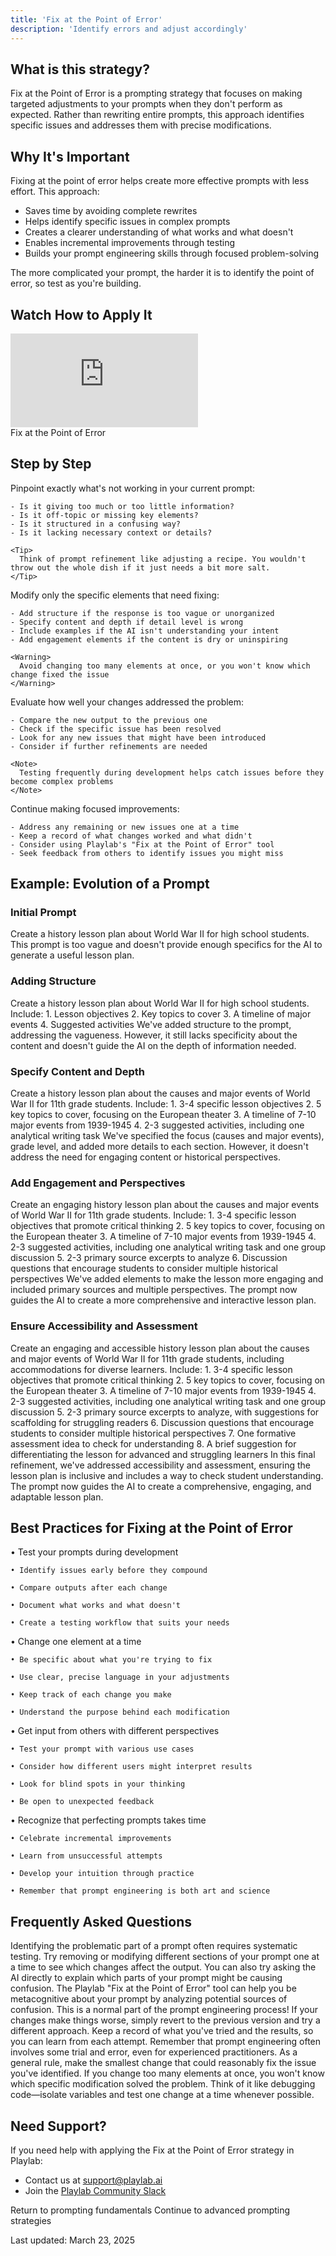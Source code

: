 ```yaml
---
title: 'Fix at the Point of Error'
description: 'Identify errors and adjust accordingly'
---
```


## <Icon icon="circle-question" size="24" className="inline-block align-text-bottom" /> What is this strategy?

Fix at the Point of Error is a prompting strategy that focuses on making targeted adjustments to your prompts when they don't perform as expected. Rather than rewriting entire prompts, this approach identifies specific issues and addresses them with precise modifications.

## <Icon icon="lightbulb" size="24" className="inline-block align-text-bottom" /> Why It's Important

Fixing at the point of error helps create more effective prompts with less effort. This approach:

* Saves time by avoiding complete rewrites
* Helps identify specific issues in complex prompts
* Creates a clearer understanding of what works and what doesn't
* Enables incremental improvements through testing
* Builds your prompt engineering skills through focused problem-solving

<Note>
  The more complicated your prompt, the harder it is to identify the point of error, so test as you're building.
</Note>

## <Icon icon="video" size="24" className="inline-block align-text-bottom" /> Watch How to Apply It

<Frame>
  <div className="relative" style={{ paddingBottom: '62.5%', height: 0 }}>
    <iframe 
      src="https://www.loom.com/embed/25191a9e6cee427c99bdbadc4ce1d619?sid=1ca0d7d5-7763-4be2-b828-7db99cd21426" 
      frameBorder="0" 
      webkitallowfullscreen="true"
      mozallowfullscreen="true"
      allowFullScreen 
      style={{ position: 'absolute', top: 0, left: 0, width: '100%', height: '100%' }}
    ></iframe>
  </div>
  <figcaption>Fix at the Point of Error</figcaption>
</Frame>

## <Icon icon="stairs" size="24" className="inline-block align-text-bottom" /> Step by Step

<Steps>
  <Step title="Identify the Specific Issue">
    Pinpoint exactly what's not working in your current prompt:
    
    - Is it giving too much or too little information?
    - Is it off-topic or missing key elements?
    - Is it structured in a confusing way?
    - Is it lacking necessary context or details?
    
    <Tip>
      Think of prompt refinement like adjusting a recipe. You wouldn't throw out the whole dish if it just needs a bit more salt.
    </Tip>
  </Step>
  
  <Step title="Make Targeted Adjustments">
    Modify only the specific elements that need fixing:
    
    - Add structure if the response is too vague or unorganized
    - Specify content and depth if detail level is wrong
    - Include examples if the AI isn't understanding your intent
    - Add engagement elements if the content is dry or uninspiring
    
    <Warning>
      Avoid changing too many elements at once, or you won't know which change fixed the issue
    </Warning>
  </Step>
  
  <Step title="Test Your Adjusted Prompt">
    Evaluate how well your changes addressed the problem:
    
    - Compare the new output to the previous one
    - Check if the specific issue has been resolved
    - Look for any new issues that might have been introduced
    - Consider if further refinements are needed
    
    <Note>
      Testing frequently during development helps catch issues before they become complex problems
    </Note>
  </Step>
  
  <Step title="Refine and Iterate">
    Continue making focused improvements:
    
    - Address any remaining or new issues one at a time
    - Keep a record of what changes worked and what didn't
    - Consider using Playlab's "Fix at the Point of Error" tool
    - Seek feedback from others to identify issues you might miss
  </Step>
</Steps>

## <Icon icon="timeline" size="24" className="inline-block align-text-bottom" /> Example: Evolution of a Prompt

### Initial Prompt
<Card title="Initial Prompt" icon="circle-minus" color="#f44336">
  Create a history lesson plan about World War II for high school students.
</Card>

<Note>
  This prompt is too vague and doesn't provide enough specifics for the AI to generate a useful lesson plan.
</Note>

### Adding Structure
<Card title="Adding Structure" icon="arrow-up-right" color="#FF9800">
  Create a history lesson plan about World War II for high school students. Include:
  1. Lesson objectives
  2. Key topics to cover
  3. A timeline of major events
  4. Suggested activities
</Card>

<Note>
  We've added structure to the prompt, addressing the vagueness. However, it still lacks specificity about the content and doesn't guide the AI on the depth of information needed.
</Note>

### Specify Content and Depth
<Card title="Specify Content and Depth" icon="arrow-up-right" color="#FF9800">
  Create a history lesson plan about the causes and major events of World War II for 11th grade students. Include:
  1. 3-4 specific lesson objectives
  2. 5 key topics to cover, focusing on the European theater
  3. A timeline of 7-10 major events from 1939-1945
  4. 2-3 suggested activities, including one analytical writing task
</Card>

<Note>
  We've specified the focus (causes and major events), grade level, and added more details to each section. However, it doesn't address the need for engaging content or historical perspectives.
</Note>

### Add Engagement and Perspectives
<Card title="Add Engagement and Perspectives" icon="arrow-up-right" color="#FF9800">
  Create an engaging history lesson plan about the causes and major events of World War II for 11th grade students. Include:
  1. 3-4 specific lesson objectives that promote critical thinking
  2. 5 key topics to cover, focusing on the European theater
  3. A timeline of 7-10 major events from 1939-1945
  4. 2-3 suggested activities, including one analytical writing task and one group discussion
  5. 2-3 primary source excerpts to analyze
  6. Discussion questions that encourage students to consider multiple historical perspectives
</Card>

<Note>
  We've added elements to make the lesson more engaging and included primary sources and multiple perspectives. The prompt now guides the AI to create a more comprehensive and interactive lesson plan.
</Note>

### Ensure Accessibility and Assessment
<Card title="Ensure Accessibility and Assessment" icon="check" color="#4CAF50">
  Create an engaging and accessible history lesson plan about the causes and major events of World War II for 11th grade students, including accommodations for diverse learners. Include:
  1. 3-4 specific lesson objectives that promote critical thinking
  2. 5 key topics to cover, focusing on the European theater
  3. A timeline of 7-10 major events from 1939-1945
  4. 2-3 suggested activities, including one analytical writing task and one group discussion
  5. 2-3 primary source excerpts to analyze, with suggestions for scaffolding for struggling readers
  6. Discussion questions that encourage students to consider multiple historical perspectives
  7. One formative assessment idea to check for understanding
  8. A brief suggestion for differentiating the lesson for advanced and struggling learners
</Card>

<Note>
  In this final refinement, we've addressed accessibility and assessment, ensuring the lesson plan is inclusive and includes a way to check student understanding. The prompt now guides the AI to create a comprehensive, engaging, and adaptable lesson plan.
</Note>

## <Icon icon="binoculars" size="24" className="inline-block align-text-bottom" /> Best Practices for Fixing at the Point of Error
      
<CardGroup cols={2}>
  <Card title="Test Frequently" icon="vial" color="#4CAF50">
    • Test your prompts during development
    
    • Identify issues early before they compound
    
    • Compare outputs after each change
    
    • Document what works and what doesn't
    
    • Create a testing workflow that suits your needs
  </Card>
  <Card title="Make Targeted Adjustments" icon="bullseye-arrow" color="#2196F3">
    • Change one element at a time
    
    • Be specific about what you're trying to fix
    
    • Use clear, precise language in your adjustments
    
    • Keep track of each change you make
    
    • Understand the purpose behind each modification
  </Card>
  <Card title="Seek Diverse Feedback" icon="comments" color="#FF9800">
    • Get input from others with different perspectives
    
    • Test your prompt with various use cases
    
    • Consider how different users might interpret results
    
    • Look for blind spots in your thinking
    
    • Be open to unexpected feedback
  </Card>
  <Card title="Be Patient and Persistent" icon="hands-holding-diamond" color="#9C27B0">
    • Recognize that perfecting prompts takes time
    
    • Celebrate incremental improvements
    
    • Learn from unsuccessful attempts
    
    • Develop your intuition through practice
    
    • Remember that prompt engineering is both art and science
  </Card>
</CardGroup>

## <Icon icon="circle-question" size="24" className="inline-block align-text-bottom" /> Frequently Asked Questions

<Accordion title="How do I know which part of my prompt is causing the problem?">
  Identifying the problematic part of a prompt often requires systematic testing. Try removing or modifying different sections of your prompt one at a time to see which changes affect the output. You can also try asking the AI directly to explain which parts of your prompt might be causing confusion. The Playlab "Fix at the Point of Error" tool can help you be metacognitive about your prompt by analyzing potential sources of confusion.
</Accordion>

<Accordion title="What if my changes make the output worse instead of better?">
  This is a normal part of the prompt engineering process! If your changes make things worse, simply revert to the previous version and try a different approach. Keep a record of what you've tried and the results, so you can learn from each attempt. Remember that prompt engineering often involves some trial and error, even for experienced practitioners.
</Accordion>

<Accordion title="How small should my changes be when fixing a prompt?">
  As a general rule, make the smallest change that could reasonably fix the issue you've identified. If you change too many elements at once, you won't know which specific modification solved the problem. Think of it like debugging code—isolate variables and test one change at a time whenever possible.
</Accordion>

## <Icon icon="bullhorn" size="24" className="inline-block align-text-bottom" /> Need Support?

If you need help with applying the Fix at the Point of Error strategy in Playlab:

* Contact us at [support@playlab.ai](mailto:support@playlab.ai)
* Join the [Playlab Community Slack](https://join.slack.com/t/playlabcommunity/shared_invite/zt-31mhwj7nl-49e1Mw5fYpyHJGOFyDIFtA)

<CardGroup className="mt-12 mb-8">
  <Card title="Back to Prompting Basics" icon="arrow-left" href="/prompting/basics" iconType="duotone">
    Return to prompting fundamentals
  </Card>
  <Card title="Move on to Advanced Prompting" icon="arrow-right" href="/prompting/advanced/zerovsfew" iconType="duotone">
    Continue to advanced prompting strategies
  </Card>
</CardGroup>

Last updated: March 23, 2025
